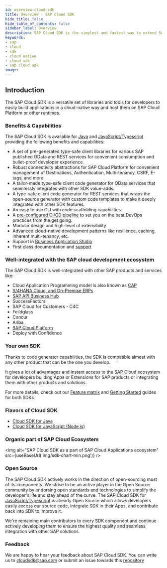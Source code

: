 ```yaml
---
id: overview-cloud-sdk
title: Overview - SAP Cloud SDK
hide_title: false
hide_table_of_contents: false
sidebar_label: Overview
description: SAP Cloud SDK is the simplest and fastest way to extend SAP services and applications in the cloud.
keywords:
- sap
- cloud
- sdk
- cloud native
- cloud sdk
- sap cloud sdk
image:
---
```


<!--
:::success Cloud SDK customer survey
Please, take our [survey](https://sapinsights.eu.qualtrics.com/jfe/form/SV_0pUmWpCadpoLhyZ) to help future development of Cloud SDK. Thanks in advance for valuable feedback!
:::
-->


## Introduction

The SAP Cloud SDK is a versatile set of libraries and tools for developers to easily build applications in a cloud-native way and host them on SAP Cloud Platform or other runtimes.

### Benefits & Capabilities

The SAP Cloud SDK is available for [Java](../java/getting-started.mdx) and [JavaScript/Typescript](../js/getting-started.mdx) providing the following benefits and capabilities:

- A set of pre-generated type-safe client libraries for various SAP published OData and REST services for convenient consumption and bullet-proof developer experience.
- Robust connectivity abstractions for SAP Cloud Platform for convenient management of Destinations, Authentication, Multi-tenancy, CSRF, E-tags, and more.
- A tailor-made type-safe client code generator for OData services that seamlessly integrates with other SDK value-adds.
- A type-safe client code generator for REST services that wraps the open-source generator with custom code templates to make it deeply integrated with other SDK features.
- An easy to use CLI with code scaffolding capabilities.
- A [pre-configured CI/CD pipeline](../related-projects/piper.mdx) to set you on the best DevOps practices from the get going.
- Modular design and high-level of extensibility
- Advanced cloud-native development patterns like resilience, caching, inherent multi-tenancy, etc.
- Support in [Business Application Studio](https://developers.sap.com/tutorials/appstudio-onboarding.html)
- First class documentation and [support](../overview/support.mdx)

### Well-integrated with the SAP cloud development ecosystem

The SAP Cloud SDK is well-integrated with other SAP products and services like:

- Cloud Application Programming model is also known as [CAP](../related-projects/cap.mdx)
- [S/4HANA Cloud, and On-Premise ERPs](https://www.sap.com/products/s4hana-erp.html)
- [SAP API Business Hub](https://api.sap.com/)
- SuccessFactors
- SAP Cloud for Customers - C4C
- Feildglass
- Concur
- Ariba
- [SAP Cloud Platform](https://www.sap.com/products/cloud-platform.html )
- Deploy with Confidence

### Your own SDK

Thanks to code generator capabilities, the SDK is compatible almost with any other product that can be the one you develop.

It gives a lot of advantages and instant access to the SAP Cloud ecosystem for developers building Apps or Extensions for SAP products or integrating them with other products and solutions.

For more details, check out our [Feature matrix](./feature-matrix.mdx) and [Getting Started](./getting-started.mdx) guides for both SDKs.

### Flavors of Cloud SDK

- [Cloud SDK for Java](../java/overview-cloud-sdk-for-java )
- [Cloud SDK for JavaScript (Node.js)](../js/overview-cloud-sdk-for-javascript )

### Organic part of SAP Cloud Ecosystem

<img alt="SAP Cloud SDK as a part of SAP Cloud Applications ecosystem" src={useBaseUrl('img/sdk-chart-min.png')} />

### Open Source
The SAP Cloud SDK actively works in the direction of open-sourcing most of its components. We strive to be an active player in the Open Source community by endorsing open standards and technologies to simplify the developer's life and stay ahead of the curve. The SAP Cloud SDK for [JavaScript/Typescript](https://github.com/SAP/cloud-sdk-js) is already Open Source which allows developers easily access our source code, integrate SDK in their Apps, and contribute back into SDK to improve it.

We're remaining main contributors to every SDK component and continue actively developing them to ensure the highest quality and seamless integration with other SAP solutions.

### Feedback
We are happy to hear your feedback about SAP Cloud SDK. You can write us to cloudsdk@sap.com or submit an issue
towards this [repository](https://github.com/SAP/cloud-sdk/issues/new?assignees=&labels=feedback&template=feedback.md&title=)
